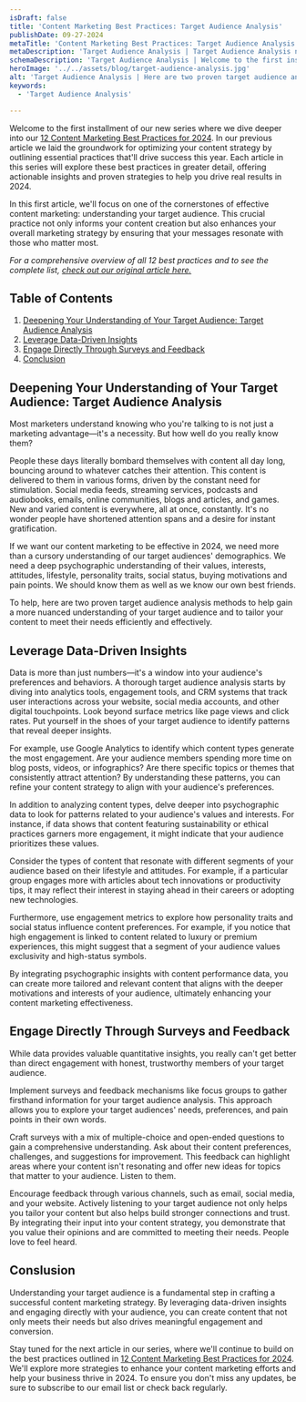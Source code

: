 ```yaml
---
isDraft: false
title: 'Content Marketing Best Practices: Target Audience Analysis'
publishDate: 09-27-2024
metaTitle: 'Content Marketing Best Practices: Target Audience Analysis | Content Marketing Best Practices | Best Practices for Content Marketing'
metaDescription: 'Target Audience Analysis | Target Audience Analysis not only informs your content creation but also enhances your overall marketing strategy by ensuring that your messages resonate with those who matter most.'
schemaDescription: 'Target Audience Analysis | Welcome to the first installment of our new series where we dive deeper into our 12 Content Marketing Best Practices for 2024. In this article, we focus on one of the cornerstones of effective content marketing: understanding your target audience. This crucial practice not only informs your content creation but also enhances your overall marketing strategy by ensuring that your messages resonate with those who matter most.'
heroImage: '../../assets/blog/target-audience-analysis.jpg'
alt: 'Target Audience Analysis | Here are two proven target audience analysis methods to help gain a more nuanced understanding of your target audience and to tailor your content to meet their needs efficiently and effectively. '
keywords:
  - 'Target Audience Analysis'

---
```


Welcome to the first installment of our new series where we dive deeper into our [12 Content Marketing Best Practices for 2024](/blog/12-content-marketing-best-practices-for-2024/). In our previous article we laid the groundwork for optimizing your content strategy by outlining essential practices that'll drive success this year. Each article in this series will explore these best practices in greater detail, offering actionable insights and proven strategies to help you drive real results in 2024.

In this first article, we'll focus on one of the cornerstones of effective content marketing: understanding your target audience. This crucial practice not only informs your content creation but also enhances your overall marketing strategy by ensuring that your messages resonate with those who matter most.

_For a comprehensive overview of all 12 best practices and to see the complete list, [check out our original article here.](/blog/12-content-marketing-best-practices-for-2024/)_

## Table of Contents

1. [Deepening Your Understanding of Your Target Audience: Target Audience Analysis](#deepening-your-understanding-of-your-target-audience-target-audience-analysis)
2. [Leverage Data-Driven Insights](#leverage-data-driven-insights)
3. [Engage Directly Through Surveys and Feedback](#engage-directly-through-surveys-and-feedback)
4. [Conclusion](#conslusion)

## Deepening Your Understanding of Your Target Audience: Target Audience Analysis

Most marketers understand knowing who you're talking to is not just a marketing advantage—it's a necessity. But how well do you really know them?

People these days literally bombard themselves with content all day long, bouncing around to whatever catches their attention. This content is delivered to them in various forms, driven by the constant need for stimulation. Social media feeds, streaming services, podcasts and audiobooks, emails, online communities, blogs and articles, and games. New and varied content is everywhere, all at once, constantly. It's no wonder people have shortened attention spans and a desire for instant gratification.

If we want our content marketing to be effective in 2024, we need more than a cursory understanding of our target audiences' demographics. We need a deep psychographic understanding of their values, interests, attitudes, lifestyle, personality traits, social status, buying motivations and pain points. We should know them as well as we know our own best friends.

To help, here are two proven target audience analysis methods to help gain a more nuanced understanding of your target audience and to tailor your content to meet their needs efficiently and effectively.

## Leverage Data-Driven Insights

Data is more than just numbers—it's a window into your audience's preferences and behaviors. A thorough target audience analysis starts by diving into analytics tools, engagement tools, and CRM systems that track user interactions across your website, social media accounts, and other digital touchpoints. Look beyond surface metrics like page views and click rates. Put yourself in the shoes of your target audience to identify patterns that reveal deeper insights.

For example, use Google Analytics to identify which content types generate the most engagement. Are your audience members spending more time on blog posts, videos, or infographics? Are there specific topics or themes that consistently attract attention? By understanding these patterns, you can refine your content strategy to align with your audience's preferences.

In addition to analyzing content types, delve deeper into psychographic data to look for patterns related to your audience's values and interests. For instance, if data shows that content featuring sustainability or ethical practices garners more engagement, it might indicate that your audience prioritizes these values.

Consider the types of content that resonate with different segments of your audience based on their lifestyle and attitudes. For example, if a particular group engages more with articles about tech innovations or productivity tips, it may reflect their interest in staying ahead in their careers or adopting new technologies.

Furthermore, use engagement metrics to explore how personality traits and social status influence content preferences. For example, if you notice that high engagement is linked to content related to luxury or premium experiences, this might suggest that a segment of your audience values exclusivity and high-status symbols.

By integrating psychographic insights with content performance data, you can create more tailored and relevant content that aligns with the deeper motivations and interests of your audience, ultimately enhancing your content marketing effectiveness.

## Engage Directly Through Surveys and Feedback

<BlogImage
  src={target}
  alt="Engage directly through surveys and feedback"
/>

While data provides valuable quantitative insights, you really can't get better than direct engagement with honest, trustworthy members of your target audience.

Implement surveys and feedback mechanisms like focus groups to gather firsthand information for your target audience analysis. This approach allows you to explore your target audiences' needs, preferences, and pain points in their own words.

Craft surveys with a mix of multiple-choice and open-ended questions to gain a comprehensive understanding. Ask about their content preferences, challenges, and suggestions for improvement. This feedback can highlight areas where your content isn't resonating and offer new ideas for topics that matter to your audience. Listen to them.

Encourage feedback through various channels, such as email, social media, and your website. Actively listening to your target audience not only helps you tailor your content but also helps build stronger connections and trust. By integrating their input into your content strategy, you demonstrate that you value their opinions and are committed to meeting their needs. People love to feel heard.

## Conslusion

Understanding your target audience is a fundamental step in crafting a successful content marketing strategy. By leveraging data-driven insights and engaging directly with your audience, you can create content that not only meets their needs but also drives meaningful engagement and conversion.

Stay tuned for the next article in our series, where we'll continue to build on the best practices outlined in [12 Content Marketing Best Practices for 2024](/blog/12-content-marketing-best-practices-for-2024/). We'll explore more strategies to enhance your content marketing efforts and help your business thrive in 2024. To ensure you don't miss any updates, be sure to subscribe to our email list or check back regularly.
